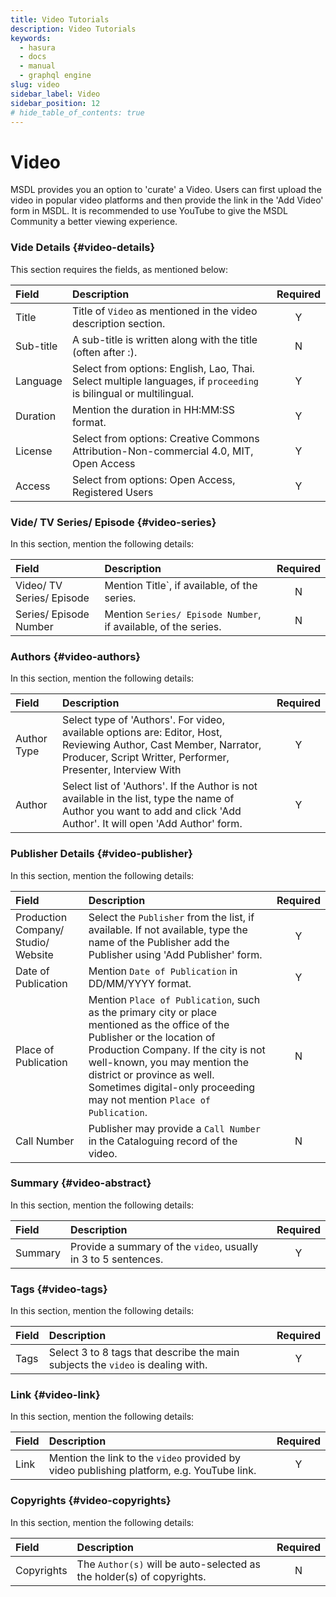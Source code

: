 ```yaml
---
title: Video Tutorials
description: Video Tutorials
keywords:
  - hasura
  - docs
  - manual
  - graphql engine
slug: video
sidebar_label: Video
sidebar_position: 12
# hide_table_of_contents: true
---
```


# Video


MSDL provides you an option to 'curate' a Video. Users can first upload the video in popular video platforms and then
provide the link in the 'Add Video' form in MSDL. It is recommended to use YouTube to give the MSDL Community a better
viewing experience.

### Vide Details {#video-details}

This section requires the fields, as mentioned below:

<Thumbnail src="/img/video/video-details.png" alt="video details" />

| Field     | Description                                                                                                       | Required |
| :-------- | :---------------------------------------------------------------------------------------------------------------- | :------: |
| Title     | Title of `Video` as mentioned in the video description section.                                                   |    Y     |
| Sub-title | A sub-title is written along with the title (often after :).                                                      |    N     |
| Language  | Select from options: English, Lao, Thai. Select multiple languages, if `proceeding` is bilingual or multilingual. |    Y     |
| Duration  | Mention the duration in HH:MM:SS format.                                                                          |    Y     |
| License   | Select from options: Creative Commons Attribution-Non-commercial 4.0, MIT, Open Access                            |    Y     |
| Access    | Select from options: Open Access, Registered Users                                                                |    Y     |

### Vide/ TV Series/ Episode {#video-series}

In this section, mention the following details:

<Thumbnail src="/img/video/video-series-volume.png" alt="Video series and volume" />

| Field                     | Description                                                    | Required |
| :------------------------ | :------------------------------------------------------------- | :------: |
| Video/ TV Series/ Episode | Mention Title`, if available, of the series.                   |    N     |
| Series/ Episode Number    | Mention `Series/ Episode Number`, if available, of the series. |    N     |

### Authors {#video-authors}

In this section, mention the following details:

<Thumbnail src="/img/video/video-authors.png" alt="video Authors" />

| Field       | Description                                                                                                                                                                       | Required |
| :---------- | :-------------------------------------------------------------------------------------------------------------------------------------------------------------------------------- | :------: |
| Author Type | Select type of 'Authors'. For video, available options are: Editor, Host, Reviewing Author, Cast Member, Narrator, Producer, Script Writter, Performer, Presenter, Interview With |    Y     |
| Author      | Select list of 'Authors'. If the Author is not available in the list, type the name of Author you want to add and click 'Add Author'. It will open 'Add Author' form.             |    Y     |

### Publisher Details {#video-publisher}

In this section, mention the following details:

<Thumbnail src="/img/video/video-publisher.png" alt="video publisher MSDL" />

| Field                               | Description                                                                                                                                                                                                                                                                                                  | Required |
| :---------------------------------- | :----------------------------------------------------------------------------------------------------------------------------------------------------------------------------------------------------------------------------------------------------------------------------------------------------------- | :------: |
| Production Company/ Studio/ Website | Select the `Publisher` from the list, if available. If not available, type the name of the Publisher add the Publisher using 'Add Publisher' form.                                                                                                                                                           |    Y     |
| Date of Publication                 | Mention `Date of Publication` in DD/MM/YYYY format.                                                                                                                                                                                                                                                          |    Y     |
| Place of Publication                | Mention `Place of Publication`, such as the primary city or place mentioned as the office of the Publisher or the location of Production Company. If the city is not well-known, you may mention the district or province as well. Sometimes digital-only proceeding may not mention `Place of Publication`. |    N     |
| Call Number                         | Publisher may provide a `Call Number` in the Cataloguing record of the video.                                                                                                                                                                                                                                |    N     |

### Summary {#video-abstract}

In this section, mention the following details:

<Thumbnail src="/img/video/video-abstract.png" alt="video abstract" />

| Field   | Description                                                    | Required |
| :------ | :------------------------------------------------------------- | :------: |
| Summary | Provide a summary of the `video`, usually in 3 to 5 sentences. |    Y     |

### Tags {#video-tags}

In this section, mention the following details:

<Thumbnail src="/img/video/video-tags.png" alt="video tags" />

| Field | Description                                                                     | Required |
| :---- | :------------------------------------------------------------------------------ | :------: |
| Tags  | Select 3 to 8 tags that describe the main subjects the `video` is dealing with. |    Y     |

### Link {#video-link}

In this section, mention the following details:

<Thumbnail src="/img/video/video-attachment-link.png" alt="video text attachment link MSDL" />

| Field | Description                                                                               | Required |
| :---- | :---------------------------------------------------------------------------------------- | :------: |
| Link  | Mention the link to the `video` provided by video publishing platform, e.g. YouTube link. |    Y     |

### Copyrights {#video-copyrights}

In this section, mention the following details:

<Thumbnail src="/img/video/video-copyrights.png" alt="video copyright MSDL" />

| Field      | Description                                                           | Required |
| :--------- | :-------------------------------------------------------------------- | :------: |
| Copyrights | The `Author(s)` will be auto-selected as the holder(s) of copyrights. |    N     |
